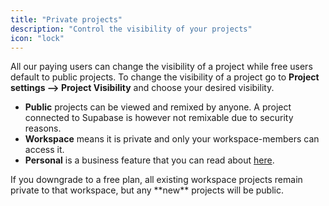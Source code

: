 ```yaml
---
title: "Private projects"
description: "Control the visibility of your projects"
icon: "lock"
---
```


All our paying users can change the visibility of a project while free users default to public projects. To change the visibility of a project go to **Project settings --> Project Visibility** and choose your desired visibility. 

- **Public** projects can be viewed and remixed by anyone. A project connected to Supabase is however not remixable due to security reasons. 
- **Workspace** means it is private and only your workspace-members can access it. 
- **Personal** is a business feature that you can read about [here](/features/business/personal-projects).

<Note>
If you downgrade to a free plan, all existing workspace projects remain private to that workspace, but any **new** projects will be public. 
</Note>